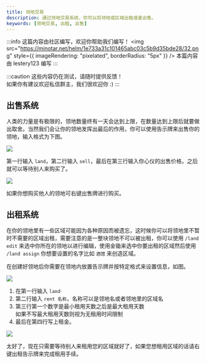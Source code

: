 ```yaml
---
title: 领地交易
description: 通过领地交易系统，你可以将领地或区域出租或者出售。
keywords: [领地交易, 出租, 出售]
---
```


:::info 这篇内容由社区编写，欢迎你帮助我们编写！
<img
  src="https://minotar.net/helm/1e733a31c101465abc03c5b9d35bde28/32.png"
  style={{ imageRendering: "pixelated", borderRadius: "5px" }}
/> 本篇内容由 lestery123 编写
:::

:::caution
这些内容仍在测试，请随时提供反馈！  
如果你有建议欢迎私信群主，我们很欢迎你 :)
:::

## 出售系统

人类的力量是有极限的，领地数量终有一天会达到上限，在数量达到上限后就要做出取舍。当然我们会让你的领地发挥出最后的作用，你可以使用告示牌来出售你的领地，输入格式为下图。

![](/img/lands/sell_land_sign.png)

第一行输入 `land`，第二行输入 `sell`，最后在第三行输入你心仪的出售价格，之后就可以等待别人来购买了。

![](/img/lands/sell_land_display.png)

如果你想购买他人的领地可右键出售牌进行购买。

## 出租系统

在你的领地里有一些区域可能因为各种原因而被遗忘，这时候你可以将领地里不暂时不需要的区域出租，需要注意的是一整块领地不可以被出租，你可以使用 `/land edit` 来选中你所在的领地以进行编辑，使用金锄来选中你要出租的区域然后使用 `/land assign` 你想要设置的名字比如 `酒馆` 来创造区域。

在创建好领地后你需要在领地内放置告示牌并按特定格式来设置信息，如图。

![](/img/lands/rent_area_or_land_sign.png)

1. 在第一行输入 `land`·
2. 第二行输入 `rent 名称`，名称可以是领地名或者领地里的区域名
3. 第三行第一个数字是最小租用天数之后是最大租用天数  
   如果不写最大租用天数则视为无租用时间限制
4. 最后在第四行写上租金。

![](/img/lands/rent_area_or_land_display.png)

太好了，现在只需要等待别人来租用您的区域就好了，如果您想租用区域的话请右键出租告示牌来完成租用手续。
